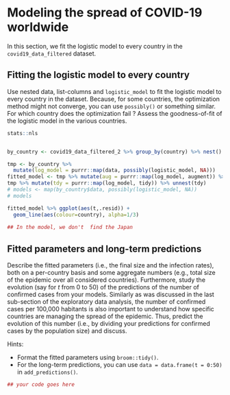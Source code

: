 # Modeling the spread of COVID-19 worldwide

In this section, we fit the logistic model to every country in the `covid19_data_filtered` dataset.

## Fitting the logistic model to every country

Use nested data, list-columns and `logistic_model` to fit the logistic model to every country in the dataset.
Because, for some countries, the optimization method might not converge, you can use `possibly()` or something similar.
For which country does the optimization fail ?
Assess the goodness-of-fit of the logistic model in the various countries.

```r
stats::nls


by_country <- covid19_data_filtered_2 %>% group_by(country) %>% nest()

tmp <- by_country %>%
  mutate(log_model = purrr::map(data, possibly(logistic_model, NA)))
fitted_model <- tmp %>% mutate(aug = purrr::map(log_model, augment)) %>% unnest(aug)
tmp %>% mutate(tdy = purrr::map(log_model, tidy)) %>% unnest(tdy)
# models <- map(by_country$data, possibly(logistic_model, NA))
# models

fitted_model %>% ggplot(aes(t,.resid)) +
  geom_line(aes(colour=country), alpha=1/3)
  
## In the model, we don't  find the Japan


```

## Fitted parameters and long-term predictions

Describe the fitted parameters (i.e., the final size and the infection rates), both on a per-country basis and some aggregate numbers (e.g., total size of the epidemic over all considered countries).
Furthermore, study the evolution (say for $t$ from 0 to 50) of the predictions of the number of confirmed cases from your models.
Similarly as was discussed in the last sub-section of the exploratory data analysis, the number of confirmed cases per 100,000 habitants is also important to understand how specific countries are managing the spread of the epidemic.
Thus, predict the evolution of this number (i.e., by dividing your predictions for confirmed cases by the population size) and discuss.

Hints:

* Format the fitted parameters using `broom::tidy()`.
* For the long-term predictions, you can use `data = data.frame(t = 0:50)` in `add_predictions()`.

```r
## your code goes here
```
